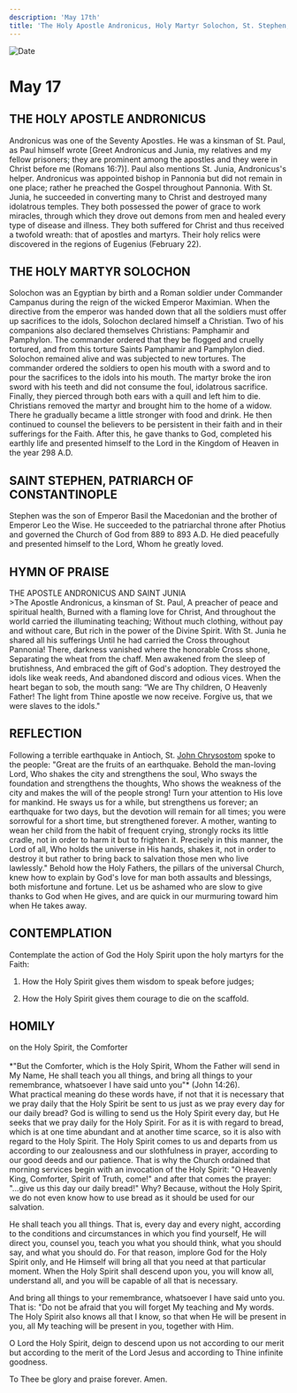 ```yaml
---
description: 'May 17th'
title: 'The Holy Apostle Andronicus, Holy Martyr Solochon, St. Stephen, Patriarch of Constantinople'
---
```


<CustomPaginator />
<RunningHead />

<Image src="/title-imprint.png" height={68} width={50} alt="Date" className="title-imprint"/>

# <div id="date">May <Image className="four-dot" src="/four-dot.png" height={15} width={15} alt="" />17</div>

## THE HOLY APOSTLE ANDRONICUS

Andronicus was one of the Seventy Apostles. He was a kinsman of St. Paul, as Paul himself wrote [Greet Andronicus and Junia, my relatives and my fellow prisoners; they are prominent among the apostles and they were in Christ before me (Romans 16:7)]. Paul also mentions St. Junia, Andronicus's helper. Andronicus was appointed bishop in Pannonia but did not remain in one place; rather he preached the Gospel throughout Pannonia. With St. Junia, he succeeded in converting many to Christ and destroyed many idolatrous temples. They both possessed the power of grace to work miracles, through which they drove out demons from men and healed every type of disease and illness. They both suffered for Christ and thus received a twofold wreath: that of apostles and martyrs. Their holy relics were discovered in the regions of Eugenius (February 22).

## THE HOLY MARTYR SOLOCHON

Solochon was an Egyptian by birth and a Roman soldier under Commander Campanus during the reign of the wicked Emperor Maximian. When the directive from the emperor was handed down that all the soldiers must offer up sacrifices to the idols, Solochon declared himself a Christian. Two of his companions also declared themselves Christians: Pamphamir and Pamphylon. The commander ordered that they be flogged and cruelly tortured, and from this torture Saints Pamphamir and Pamphylon died. Solochon remained alive and was subjected to new tortures. The commander ordered the soldiers to open his mouth with a sword and to pour the sacrifices to the idols into his mouth. The martyr broke the iron sword with his teeth and did not consume the foul, idolatrous sacrifice. Finally, they pierced through both ears with a quill and left him to die. Christians removed the martyr and brought him to the home of a widow. There he gradually became a little stronger with food and drink. He then continued to counsel the believers to be persistent in their faith and in their sufferings for the Faith. After this, he gave thanks to God, completed his earthly life and presented himself to the Lord in the Kingdom of Heaven in the year 298 A.D.

## SAINT STEPHEN, PATRIARCH OF CONSTANTINOPLE

Stephen was the son of Emperor Basil the Macedonian and the brother of Emperor Leo the Wise. He succeeded to the patriarchal throne after Photius and governed the Church of God from 889 to 893 A.D. He died peacefully and presented himself to the Lord, Whom he greatly loved.


## HYMN OF PRAISE
<div style={{textAlign:'center', color:'crimson', fontWeight:'bold'}}>
THE APOSTLE ANDRONICUS AND SAINT JUNIA
</div>
>The Apostle Andronicus, a kinsman of St. Paul,  
A preacher of peace and spiritual health,  
Burned with a flaming love for Christ,  
And throughout the world carried the illuminating teaching;  
Without much clothing, without pay and without care,  
But rich in the power of the Divine Spirit.  
With St. Junia he shared all his sufferings  
Until he had carried the Cross throughout Pannonia!  
There, darkness vanished where the honorable Cross shone,  
Separating the wheat from the chaff.  
Men awakened from the sleep of brutishness,  
And embraced the gift of God's adoption.  
They destroyed the idols like weak reeds,  
And abandoned discord and odious vices.  
When the heart began to sob, the mouth sang:  
“We are Thy children, O Heavenly Father!  
The light from Thine apostle we now receive.  
Forgive us, that we were slaves to the idols."  


## REFLECTION

Following a terrible earthquake in Antioch, St. [John Chrysostom](/november/13th) spoke to the people: "Great are the fruits of an earthquake. Behold the man-loving Lord, Who shakes the city and strengthens the soul, Who sways the foundation and strengthens the thoughts, Who shows the weakness of the city and makes the will of the people strong! Turn your attention to His love for mankind. He sways us for a while, but strengthens us forever; an earthquake for two days, but the devotion will remain for all times; you were sorrowful for a short time, but strengthened forever. A mother, wanting to wean her child from the habit of frequent crying, strongly rocks its little cradle, not in order to harm it but to frighten it. Precisely in this manner, the Lord of all, Who holds the universe in His hands, shakes it, not in order to destroy it but rather to bring back to salvation those men who live lawlessly." Behold how the Holy Fathers, the pillars of the universal Church, knew how to explain by God's love for man both assaults and blessings, both misfortune and fortune. Let us be ashamed who are slow to give thanks to God when He gives, and are quick in our murmuring toward him when He takes away.


## CONTEMPLATION

Contemplate the action of God the Holy Spirit upon the holy martyrs for the Faith:

1. How the Holy Spirit gives them wisdom to speak before judges;

2. How the Holy Spirit gives them courage to die on the scaffold.


## HOMILY
<div style={{textAlign:'center', color:'crimson', fontWeight:'bold'}}>
on the Holy Spirit, the Comforter
</div><br />
<div style={{textAlign:'right'}}>
*"But the Comforter, which is the Holy Spirit, Whom the Father will send in My Name, He shall teach you all things, and bring all things to your remembrance, whatsoever I have said unto you"* (John 14:26).
</div>
What practical meaning do these words have, if not that it is necessary that we pray daily that the Holy Spirit be sent to us just as we pray every day for our daily bread? God is willing to send us the Holy Spirit every day, but He seeks that we pray daily for the Holy Spirit. For as it is with regard to bread, which is at one time abundant and at another time scarce, so it is also with regard to the Holy Spirit. The Holy Spirit comes to us and departs from us according to our zealousness and our slothfulness in prayer, according to our good deeds and our patience. That is why the Church ordained that morning services begin with an invocation of the Holy Spirit: "O Heavenly King, Comforter, Spirit of Truth, come!" and after that comes the prayer: "...give us this day our daily bread!" Why? Because, without the Holy Spirit, we do not even know how to use bread as it should be used for our salvation.

He shall teach you all things. That is, every day and every night, according to the conditions and circumstances in which you find yourself, He will direct you, counsel you, teach you what you should think, what you should say, and what you should do. For that reason, implore God for the Holy Spirit only, and He Himself will bring all that you need at that particular moment. When the Holy Spirit shall descend upon you, you will know all, understand all, and you will be capable of all that is necessary.

And bring all things to your remembrance, whatsoever I have said unto you. That is: "Do not be afraid that you will forget My teaching and My words. The Holy Spirit also knows all that I know, so that when He will be present in you, all My teaching will be present in you, together with Him.

O Lord the Holy Spirit, deign to descend upon us not according to our merit but according to the merit of the Lord Jesus and according to Thine infinite goodness.

To Thee be glory and praise forever. Amen.